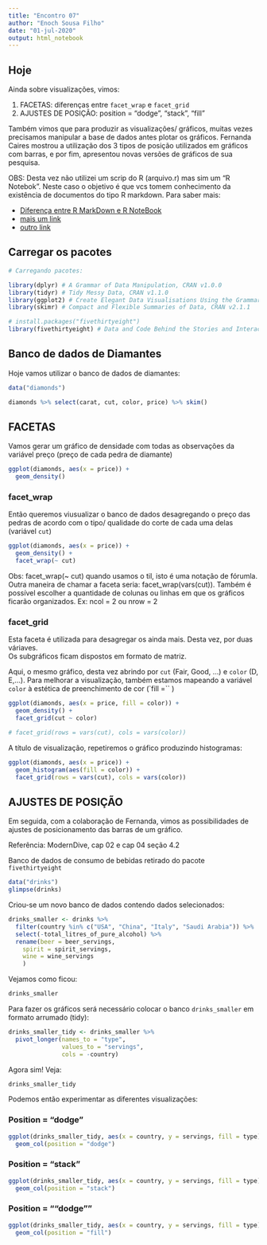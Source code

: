 ```yaml
---
title: "Encontro 07"
author: "Enoch Sousa Filho"
date: "01-jul-2020"
output: html_notebook
---
```



## Hoje  

Ainda sobre visualizações, vimos:  

1. FACETAS: diferenças entre `facet_wrap` e `facet_grid`  
1. AJUSTES DE POSIÇÃO: position = "dodge", "stack", "fill"  

Também vimos que para produzir as visualizações/ gráficos, muitas vezes precisamos manipular a base de dados antes plotar os gráficos. 
Fernanda Caires mostrou a utilização dos 3 tipos de posição utilizados em gráficos com barras, e por fim, apresentou novas versões de gráficos de sua pesquisa.  



OBS: Desta vez não utilizei um scrip do R (arquivo.r) mas sim um "R Notebok". 
Neste caso o objetivo é que vcs tomem conhecimento da existência de documentos do tipo R markdown. Para saber mais:  

+ [Diferença entre R MarkDown e R NoteBook](https://www.it-swarm.dev/pt/r/diferenca-entre-r-markdown-e-r-notebook/832595179/)  
+ [mais um link](http://sillasgonzaga.com/material/curso_visualizacao/apresentacao-de-dados-com-relatorios.html)  
+ [outro link](https://bookdown.org/yihui/rmarkdown/)  



## Carregar os pacotes  
```r

# Carregando pacotes:

library(dplyr) # A Grammar of Data Manipulation, CRAN v1.0.0
library(tidyr) # Tidy Messy Data, CRAN v1.1.0
library(ggplot2) # Create Elegant Data Visualisations Using the Grammar of Graphics, CRAN v3.3.2 
library(skimr) # Compact and Flexible Summaries of Data, CRAN v2.1.1

# install.packages("fivethirtyeight")
library(fivethirtyeight) # Data and Code Behind the Stories and Interactives at 'FiveThirtyEight', CRAN v0.5.0 

```



## Banco de dados de Diamantes  

Hoje vamos utilizar o banco de dados de diamantes: 

```r
data("diamonds")
```

```r
diamonds %>% select(carat, cut, color, price) %>% skim()
```


 
## FACETAS 
 
 Vamos gerar um gráfico de densidade com todas as observações da variável preço (preço de cada pedra de diamante)  
```r
ggplot(diamonds, aes(x = price)) +
  geom_density()
```
 
 
### facet_wrap  
 
 Então queremos viusualizar o banco de dados desagregando o preço das pedras de acordo com o tipo/ qualidade do corte de cada uma delas (variável `cut`)  
```r
ggplot(diamonds, aes(x = price)) +
  geom_density() +
  facet_wrap(~ cut)
``` 
 
 Obs: facet_wrap(~ cut) quando usamos o til, isto é uma notação de fórumla. 
 Outra maneira de chamar a faceta seria: facet_wrap(vars(cut)). 
 Também é possível escolher a quantidade de colunas ou linhas em que os gráficos ficarão organizados. Ex: ncol = 2 ou nrow = 2
 

### facet_grid  

Esta faceta é utilizada para desagregar os ainda mais. Desta vez, por duas váriaves.  
Os subgráficos ficam dispostos em formato de matriz.  

Aqui, o mesmo gráfico, desta vez abrindo por `cut` (Fair, Good, ...) e `color` (D, E,...). Para melhorar a visualização, também estamos mapeando a variável `color` à estética de preenchimento de cor (`fill =`` )  

```r

ggplot(diamonds, aes(x = price, fill = color)) +
  geom_density() +
  facet_grid(cut ~ color)

# facet_grid(rows = vars(cut), cols = vars(color))

```


A título de visualização, repetiremos o gráfico produzindo histogramas:  
```r

ggplot(diamonds, aes(x = price)) +
  geom_histogram(aes(fill = color)) +
  facet_grid(rows = vars(cut), cols = vars(color))

```



## AJUSTES DE POSIÇÃO 

Em seguida, com a colaboração de  Fernanda, vimos as possibilidades de  ajustes de posicionamento das barras de um gráfico.   

Referência: ModernDive, cap 02 e cap 04 seção 4.2  

Banco de dados de consumo de bebidas retirado do pacote `fivethirtyeight`  

```r

data("drinks")
glimpse(drinks)

```

Criou-se um novo banco de dados contendo dados selecionados: 

```r

drinks_smaller <- drinks %>% 
  filter(country %in% c("USA", "China", "Italy", "Saudi Arabia")) %>% 
  select(-total_litres_of_pure_alcohol) %>% 
  rename(beer = beer_servings, 
    spirit = spirit_servings, 
    wine = wine_servings
    )

```


Vejamos como ficou:  
```r
drinks_smaller
```


Para fazer os gráficos será necessário colocar o banco `drinks_smaller` em formato arrumado (tidy):  
```r
drinks_smaller_tidy <- drinks_smaller %>% 
  pivot_longer(names_to = "type", 
               values_to = "servings", 
               cols = -country)
```
 

Agora sim! Veja:  
```r

drinks_smaller_tidy

```


Podemos então experimentar as diferentes visualizações: 


### Position = "dodge"  

```r

ggplot(drinks_smaller_tidy, aes(x = country, y = servings, fill = type)) +
  geom_col(position = "dodge")

```


### Position = "stack"  
  
```r

ggplot(drinks_smaller_tidy, aes(x = country, y = servings, fill = type)) +
  geom_col(position = "stack")

```
  


### Position = ""dodge""   

```r
  
ggplot(drinks_smaller_tidy, aes(x = country, y = servings, fill = type)) +
  geom_col(position = "fill")

```


